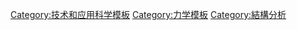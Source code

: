 {{navbox
|name=機械失效模式
|title=機械失效模式
|style=width:29em;float:right; margin-left:1em;margin-right:0em;
|listclass=hlist
|list1=
* [[挫曲]]
* [[腐蚀]]
* [[腐蝕疲勞]]
* [[蠕變|潛變]]
* [[金屬疲勞]]
* [[污垢]]
* [[断裂]]
* [[氢脆]]
* [[撞擊]]
* [[機械性過載]]
* {{le|應力腐蝕裂痕|Stress corrosion cracking}}
* [[热冲击]]
* [[損蝕|磨損]]
* [[屈服|降伏]]
}}<noinclude>

[[Category:技术和应用科学模板]]
[[Category:力学模板]]
[[Category:結構分析]]
</noinclude>